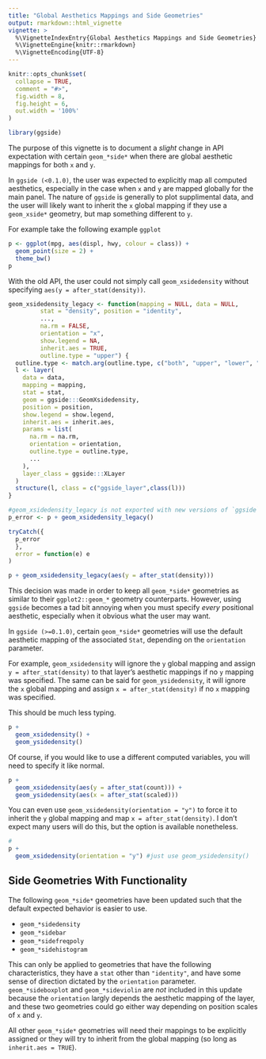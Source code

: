 ```yaml
---
title: "Global Aesthetics Mappings and Side Geometries"
output: rmarkdown::html_vignette
vignette: >
  %\VignetteIndexEntry{Global Aesthetics Mappings and Side Geometries}
  %\VignetteEngine{knitr::rmarkdown}
  %\VignetteEncoding{UTF-8}
---
```


```r
knitr::opts_chunk$set(
  collapse = TRUE,
  comment = "#>",
  fig.width = 8,
  fig.height = 6,
  out.width = '100%'
)
```

```r
library(ggside)
```

The purpose of this vignette is to document a _slight_ change in API expectation with certain `geom_*side*` when there are global aesthetic mappings for both `x` and `y`.

In `ggside (<0.1.0)`, the user was expected to explicitly map all computed aesthetics, especially in the case when `x` and `y` are mapped globally for the main panel. The nature of `ggside` is generally to plot supplimental data, and the user will likely want to inherit the `x` global mapping if they use a `geom_xside*` geometry, but map something different to `y`.

For example take the following example `ggplot`

```r
p <- ggplot(mpg, aes(displ, hwy, colour = class)) +
  geom_point(size = 2) +
  theme_bw()
p
```

With the old API, the user could not simply call `geom_xsidedensity` without specifying `aes(y = after_stat(density))`.

```r
geom_xsidedensity_legacy <- function(mapping = NULL, data = NULL,
         stat = "density", position = "identity",
         ...,
         na.rm = FALSE,
         orientation = "x",
         show.legend = NA,
         inherit.aes = TRUE,
         outline.type = "upper") {
  outline.type <- match.arg(outline.type, c("both", "upper", "lower", "full"))
  l <- layer(
    data = data,
    mapping = mapping,
    stat = stat,
    geom = ggside:::GeomXsidedensity,
    position = position,
    show.legend = show.legend,
    inherit.aes = inherit.aes,
    params = list(
      na.rm = na.rm,
      orientation = orientation,
      outline.type = outline.type,
      ...
    ),
    layer_class = ggside:::XLayer
  )
  structure(l, class = c("ggside_layer",class(l)))
}
```

``` r
#geom_xsidedensity_legacy is not exported with new versions of `ggside`
p_error <- p + geom_xsidedensity_legacy()

tryCatch({
  p_error
  },
  error = function(e) e
)

```

```r
p + geom_xsidedensity_legacy(aes(y = after_stat(density)))
```

This decision was made in order to keep all `geom_*side*` geometries as similar to their `ggplot2::geom_*` geometry counterparts. However, using `ggside` becomes a tad bit annoying when you must specify _*every*_ positional aesthetic, especially when it obvious what the user may want.

In `ggside (>=0.1.0)`, certain `geom_*side*` geometries will use the default aesthetic mapping of the associated `Stat`, depending on the `orientation` parameter.

For example, `geom_xsidedensity` will ignore the `y` global mapping and assign `y = after_stat(density)` to that layer's aesthetic mappings if no `y` mapping was specified. The same can be said for `geom_ysidedensity`, it will ignore the `x` global mapping and assign `x = after_stat(density)` if no `x` mapping was specified.

This should be much less typing.

```r
p + 
  geom_xsidedensity() +
  geom_ysidedensity()
```


Of course, if you would like to use a different computed variables, you will need to specify it like normal.

```r
p + 
  geom_xsidedensity(aes(y = after_stat(count))) +
  geom_ysidedensity(aes(x = after_stat(scaled)))
```


You can even use `geom_xsidedensity(orientation = "y")` to force it to inherit the `y` global mapping and map `x = after_stat(density)`. I don't expect many users will do this, but the option is available nonetheless. 

```r
#
p + 
  geom_xsidedensity(orientation = "y") #just use geom_ysidedensity()  ¯\_(ツ)_/¯
```


## Side Geometries With Functionality

The following `geom_*side*` geometries have been updated such that the default expected behavior is easier to use.

* `geom_*sidedensity`
* `geom_*sidebar`
* `geom_*sidefreqpoly`
* `geom_*sidehistogram`

This can only be applied to geometries that have the following characteristics, they have a `stat` other than `"identity"`, and have some sense of direction dictated by the `orientation` parameter. `geom_*sideboxplot` and `geom_*sideviolin` are *not* included in this update because the `orientation` largly depends the aesthetic mapping of the layer, and these two geometries could go either way depending on position scales of `x` and `y`.

All other `geom_*side*` geometries will need their mappings to be explicitly assigned or they will try to inherit from the global mapping (so long as `inherit.aes = TRUE`).
